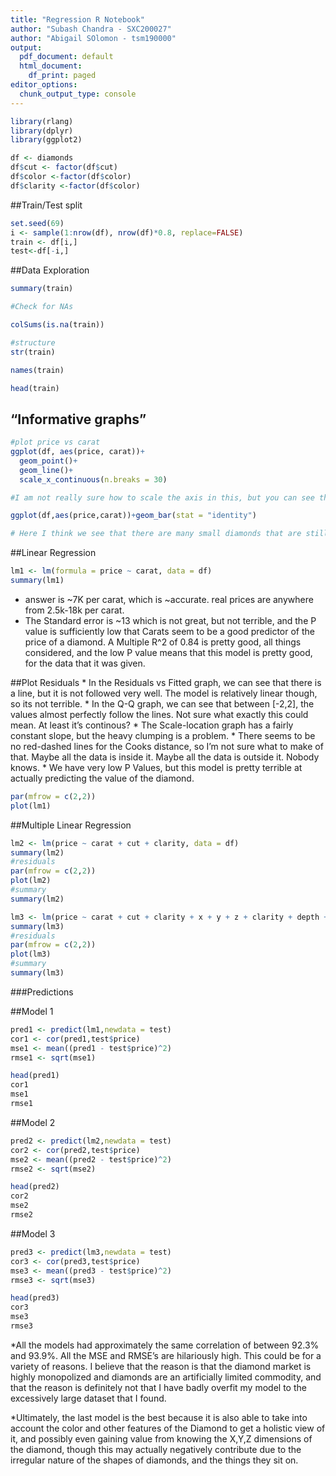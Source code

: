 ```yaml
---
title: "Regression R Notebook"
author: "Subash Chandra - SXC200027"
author: "Abigail SOlomon - tsm190000"
output:
  pdf_document: default
  html_document:
    df_print: paged
editor_options:
  chunk_output_type: console
---
```


```r

library(rlang)
library(dplyr)
library(ggplot2)

df <- diamonds
df$cut <- factor(df$cut)
df$color <-factor(df$color)
df$clarity <-factor(df$color)
```
##Train/Test split
```r

set.seed(69)
i <- sample(1:nrow(df), nrow(df)*0.8, replace=FALSE)
train <- df[i,]
test<-df[-i,]

```
##Data Exploration
```r

summary(train)

```
```r
#Check for NAs

colSums(is.na(train))

```
```r
#structure
str(train)

```
```r

names(train)

```
```r

head(train)

```
## "Informative graphs"
```r
#plot price vs carat
ggplot(df, aes(price, carat))+
  geom_point()+
  geom_line()+
  scale_x_continuous(n.breaks = 30)

#I am not really sure how to scale the axis in this, but you can see the general increase in price as carats go up.
```
```r
ggplot(df,aes(price,carat))+geom_bar(stat = "identity")

# Here I think we see that there are many small diamonds that are still exorbitantly priced, and that carats are not quite reliable as an estimator of value.
```



##Linear Regression
```r
lm1 <- lm(formula = price ~ carat, data = df)
summary(lm1)
```
* answer is ~7K per carat, which is ~accurate. real prices are anywhere from 2.5k-18k per carat.
* The Standard error is ~13 which is not great, but not terrible, and the P value is sufficiently low that Carats seem to be a good predictor of the price of a diamond. A Multiple R^2 of 0.84 is pretty good, all things considered, and the low P value means that this model is pretty good, for the data that it was given.


##Plot Residuals
* In the Residuals vs Fitted graph, we can see that there is a line, but it is not followed very well. The model is relatively linear though, so its not terrible.
* In the Q-Q graph, we can see that between [-2,2], the values almost perfectly follow the lines. Not sure what exactly this could mean. At least it's continous?
* The Scale-location graph has a fairly constant slope, but the heavy clumping is a problem. 
* There seems to be no red-dashed lines for the Cooks distance, so I'm not sure what to make of that. Maybe all the data is inside it. Maybe all the data is outside it. Nobody knows.
* We have very low P Values, but this model is pretty terrible at actually predicting the value of the diamond.
```r
par(mfrow = c(2,2))
plot(lm1)
```

##Multiple Linear Regression

```r

lm2 <- lm(price ~ carat + cut + clarity, data = df)
summary(lm2)
#residuals
par(mfrow = c(2,2))
plot(lm2)
#summary
summary(lm2)

```

```r
lm3 <- lm(price ~ carat + cut + clarity + x + y + z + clarity + depth + table, data = df)
summary(lm3)
#residuals
par(mfrow = c(2,2))
plot(lm3)
#summary
summary(lm3)

```


###Predictions

##Model 1
```r
pred1 <- predict(lm1,newdata = test)
cor1 <- cor(pred1,test$price)
mse1 <- mean((pred1 - test$price)^2)
rmse1 <- sqrt(mse1)

head(pred1)
cor1
mse1
rmse1
```
##Model 2
```r
pred2 <- predict(lm2,newdata = test)
cor2 <- cor(pred2,test$price)
mse2 <- mean((pred2 - test$price)^2)
rmse2 <- sqrt(mse2)

head(pred2)
cor2
mse2
rmse2
```
##Model 3
```r
pred3 <- predict(lm3,newdata = test)
cor3 <- cor(pred3,test$price)
mse3 <- mean((pred3 - test$price)^2)
rmse3 <- sqrt(mse3)

head(pred3)
cor3
mse3
rmse3
```
*All the models had approximately the same correlation of between 92.3% and 93.9%.
All the MSE and RMSE's are hilariously high. This could be for a variety of reasons. I believe that the reason is that the diamond market is highly monopolized and diamonds are an artificially limited commodity, and that the reason is definitely not that I have badly overfit my model to the excessively large dataset that I found.

*Ultimately, the last model is the best because it is also able to take into account the color and other features of the Diamond to get a holistic view of it, and possibly even gaining value from knowing the X,Y,Z dimensions of the diamond, though this may actually negatively contribute due to the irregular nature of the shapes of diamonds, and the things they sit on.



